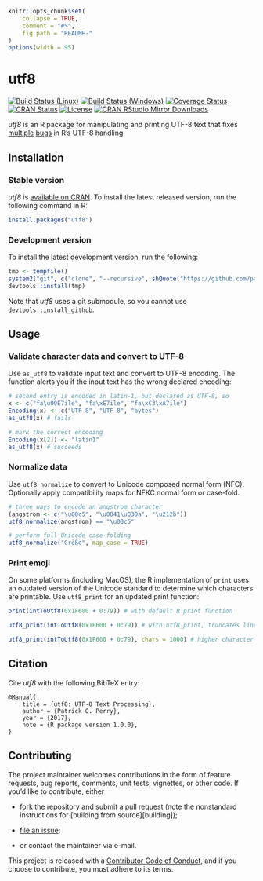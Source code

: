 <!-- README.md is generated from README.Rmd. Please edit that file -->

```r
knitr::opts_chunk$set(
    collapse = TRUE,
    comment = "#>",
    fig.path = "README-"
)
options(width = 95)
```

utf8
====

[![Build Status (Linux)][travis-badge]][travis]
[![Build Status (Windows)][appveyor-badge]][appveyor]
[![Coverage Status][codecov-badge]][codecov]
[![CRAN Status][cran-badge]][cran]
[![License][apache-badge]][apache]
[![CRAN RStudio Mirror Downloads][cranlogs-badge]][cran]


*utf8* is an R package for manipulating and printing UTF-8 text that fixes
[multiple][windows-enc2utf8] [bugs][emoji-print] in R's UTF-8 handling.


Installation
------------

### Stable version

*utf8* is [available on CRAN][cran]. To install the latest released version,
run the following command in R:

```r
install.packages("utf8")
```

### Development version

To install the latest development version, run the following:

```r
tmp <- tempfile()
system2("git", c("clone", "--recursive", shQuote("https://github.com/patperry/r-utf8.git"), shQuote(tmp)))
devtools::install(tmp)
```

Note that *utf8* uses a git submodule, so you cannot use
`devtools::install_github`.


Usage
-----

### Validate character data and convert to UTF-8

Use `as_utf8` to validate input text and convert to UTF-8 encoding. The
function alerts you if the input text has the wrong declared encoding:

```r
# second entry is encoded in latin-1, but declared as UTF-8, so
x <- c("fa\u00E7ile", "fa\xE7ile", "fa\xC3\xA7ile")
Encoding(x) <- c("UTF-8", "UTF-8", "bytes")
as_utf8(x) # fails

# mark the correct encoding
Encoding(x[2]) <- "latin1"
as_utf8(x) # succeeds
```

### Normalize data

Use `utf8_normalize` to convert to Unicode composed normal form (NFC).
Optionally apply compatibility maps for NFKC normal form or case-fold.

```r
# three ways to encode an angstrom character
(angstrom <- c("\u00c5", "\u0041\u030a", "\u212b"))
utf8_normalize(angstrom) == "\u00c5"

# perform full Unicode case-folding
utf8_normalize("Größe", map_case = TRUE)
```

### Print emoji

On some platforms (including MacOS), the R implementation of `print` uses an
outdated version of the Unicode standard to determine which characters are
printable. Use `utf8_print` for an updated print function:

```r
print(intToUtf8(0x1F600 + 0:79)) # with default R print function

utf8_print(intToUtf8(0x1F600 + 0:79)) # with utf8_print, truncates line

utf8_print(intToUtf8(0x1F600 + 0:79), chars = 1000) # higher character limit
```


Citation
--------

Cite *utf8* with the following BibTeX entry:

    @Manual{,
        title = {utf8: UTF-8 Text Processing},
        author = {Patrick O. Perry},
        year = {2017},
        note = {R package version 1.0.0},
    }


Contributing
------------

The project maintainer welcomes contributions in the form of feature requests,
bug reports, comments, unit tests, vignettes, or other code.  If you'd like to
contribute, either

 + fork the repository and submit a pull request (note the nonstandard
   instructions for [building from source][building]);

 + [file an issue][issues];

 + or contact the maintainer via e-mail.

This project is released with a [Contributor Code of Conduct][conduct],
and if you choose to contribute, you must adhere to its terms.


[apache]: https://www.apache.org/licenses/LICENSE-2.0.html "Apache License, Version 2.0"
[apache-badge]: https://img.shields.io/badge/License-Apache%202.0-blue.svg "Apache License, Version 2.0"
[appveyor]: https://ci.appveyor.com/project/patperry/r-utf8/branch/master "Continuous Integration (Windows)"
[appveyor-badge]: https://ci.appveyor.com/api/projects/status/github/patperry/r-utf8?branch=master&svg=true "Continuous Inegration (Windows)"
[codecov]: https://codecov.io/github/patperry/r-utf8?branch=master "Code Coverage"
[codecov-badge]: https://codecov.io/github/patperry/r-utf8/coverage.svg?branch=master "Code Coverage"
[conduct]: https://github.com/patperry/r-utf8/blob/master/CONDUCT.md "Contributor Code of Conduct"
[cran]: https://cran.r-project.org/package=utf8 "CRAN Page"
[cran-badge]: http://www.r-pkg.org/badges/version/utf8 "CRAN Page"
[cranlogs-badge]: http://cranlogs.r-pkg.org/badges/utf8 "CRAN Downloads"
[emoji-print]: https://twitter.com/ptrckprry/status/887732831161425920 "MacOS Emoji Printing"
[issues]: https://github.com/patperry/r-utf8/issues "Issues"
[travis]: https://travis-ci.org/patperry/r-utf8 "Continuous Integration (Linux)"
[travis-badge]: https://api.travis-ci.org/patperry/r-utf8.svg?branch=master "Continuous Integration (Linux)"
[windows-enc2utf8]: https://twitter.com/ptrckprry/status/901494853758054401 "Windows enc2utf8 Bug"
